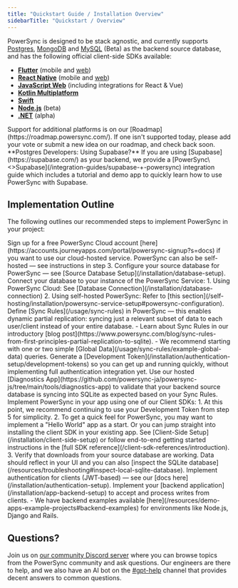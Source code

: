 ```yaml
---
title: "Quickstart Guide / Installation Overview"
sidebarTitle: "Quickstart / Overview"
---
```


PowerSync is designed to be stack agnostic, and currently supports [Postgres](/installation/database-setup#postgres), [MongoDB](/installation/database-setup#mongodb) and [MySQL](/installation/database-setup#mysql-beta) (Beta) as the backend source database, and has the following official client-side SDKs available:
- [**Flutter**](/client-sdk-references/flutter) (mobile and [web](/client-sdk-references/flutter/flutter-web-support)) 
- [**React Native**](/client-sdk-references/react-native-and-expo) (mobile and [web](/client-sdk-references/react-native-and-expo/react-native-web-support)) 
- [**JavaScript Web**](/client-sdk-references/javascript-web) (including integrations for React & Vue) 
- [**Kotlin Multiplatform**](/client-sdk-references/kotlin-multiplatform)
- [**Swift**](/client-sdk-references/swift)
- [**Node.js**](/client-sdk-references/node) (beta)
- [**.NET**](/client-sdk-references/dotnet) (alpha)

<Note>
Support for additional platforms is on our [Roadmap](https://roadmap.powersync.com/). If one isn't supported today, please add your vote or submit a new idea on our roadmap, and check back soon.
</Note>

<Note>
**Postgres Developers: Using Supabase?** If you are using [Supabase](https://supabase.com/) as your backend, we provide a [PowerSync\<>Supabase](/integration-guides/supabase-+-powersync) integration guide which includes a tutorial and demo app to quickly learn how to use PowerSync with Supabase.
</Note>

## Implementation Outline

The following outlines our recommended steps to implement PowerSync in your project:

<Steps>
  <Step title="[Optional] Create a PowerSync Cloud account">
    Sign up for a free PowerSync Cloud account [here](https://accounts.journeyapps.com/portal/powersync-signup?s=docs) if you want to use our cloud-hosted service. PowerSync can also be self-hosted — see instructions in step 3.
  </Step>
  <Step title="Configure your Source Database">
    Configure your source database for PowerSync — see [Source Database Setup](/installation/database-setup).
  </Step>
  <Step title="Connect PowerSync to your Database">
    Connect your database to your instance of the PowerSync Service:
      1. Using PowerSync Cloud: See [Database Connection](/installation/database-connection)
      2. Using self-hosted PowerSync: Refer to [this section](/self-hosting/installation/powersync-service-setup#powersync-configuration).
  </Step>
  <Step title="Define Basic Sync Rules">
    Define [Sync Rules](/usage/sync-rules) in PowerSync — this enables dynamic partial replication: syncing just a relevant subset of data to each user/client instead of your entire database.
    - Learn about Sync Rules in our introductory [blog post](https://www.powersync.com/blog/sync-rules-from-first-principles-partial-replication-to-sqlite).
    - We recommend starting with one or two simple [Global Data](/usage/sync-rules/example-global-data) queries.
  </Step>
  <Step title="[Optional] Generate a Development Token">
    Generate a [Development Token](/installation/authentication-setup/development-tokens) so you can get up and running quickly, without implementing full authentication integration yet.
  </Step>
  <Step title="[Optional] Test Sync with our Diagnostics App">
    Use our hosted [Diagnostics App](https://github.com/powersync-ja/powersync-js/tree/main/tools/diagnostics-app) to validate that your backend source database is syncing into SQLite as expected based on your Sync Rules.
  </Step>
  <Step title="Implement PowerSync on the Client-Side">
    Implement PowerSync in your app using one of our Client SDKs:
   1. At this point, we recommend continuing to use your Development Token from step 5 for simplicity.
   2. To get a quick feel for PowerSync, you may want to implement a "Hello World" app as a start. Or you can jump straight into installing the client SDK in your existing app. See [Client-Side Setup](/installation/client-side-setup) or follow end-to-end getting started instructions in the [full SDK reference](/client-sdk-references/introduction).
   3. Verify that downloads from your source database are working. Data should reflect in your UI and you can also [inspect the SQLite database](/resources/troubleshooting#inspect-local-sqlite-database).
  </Step>
  <Step title="Implement Authentication">
   Implement authentication for clients (JWT-based) — see our [docs here](/installation/authentication-setup).
  </Step>
  <Step title="Configure your Backend Application">
   Implement your [backend application](/installation/app-backend-setup) to accept and process writes from clients.
    - We have backend examples available [here](/resources/demo-apps-example-projects#backend-examples) for environments like Node.js, Django and Rails.
  </Step>
</Steps>

## Questions?

Join us on [our community Discord server](https://discord.gg/powersync) where you can browse topics from the PowerSync community and ask questions. Our engineers are there to help, and we also have an AI bot on the [#gpt-help](https://discord.com/channels/1138230179878154300/1304118313093173329) channel that provides decent answers to common questions.
